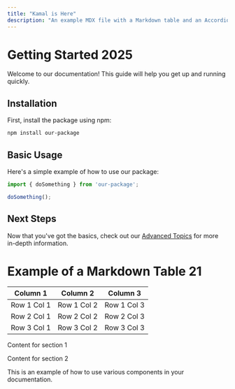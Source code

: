 ```yaml
---
title: "Kamal is Here"
description: "An example MDX file with a Markdown table and an Accordion component."
---
```



# Getting Started 2025



Welcome to our documentation! This guide will help you get up and running quickly.

## Installation

First, install the package using npm:

```bash
npm install our-package
```

## Basic Usage

Here's a simple example of how to use our package:

```javascript
import { doSomething } from 'our-package';

doSomething();
```

## Next Steps

Now that you've got the basics, check out our [Advanced Topics](/docs/advanced-topics) for more in-depth information.


# Example of a Markdown Table 21

| Column 1   | Column 2   | Column 3   |
|------------|------------|------------|
| Row 1 Col 1| Row 1 Col 2| Row 1 Col 3|
| Row 2 Col 1| Row 2 Col 2| Row 2 Col 3|
| Row 3 Col 1| Row 3 Col 2| Row 3 Col 3|

<AccordionGroup>
  <Accordion title="Section 1">
    <p>Content for section 1</p>
  </Accordion>
  <Accordion title="Section 2">
    <p>Content for section 2</p>
  </Accordion>
</AccordionGroup>

<CalloutBox type="info" title="Important Note">
        This is an example of how to use various components in your documentation.
</CalloutBox>




<ResponsiveLayout>
  <Login/>
</ResponsiveLayout>

<ResponsiveLayout>
  <Login2/>
</ResponsiveLayout>


<CodeGroup>
    <CodeBlock
      language="typescript" 
      title="Login.tsx"
      maxHeight={200}
      content_file_path="/code/abc.txt"
      showLineNumbers
    />
    <CodeBlock
      language="typescript" 
      title="HowImplement.tsx"
      maxHeight={200}
      content_file_path="/code/abc_how.txt"
      showLineNumbers
    />
</CodeGroup>

